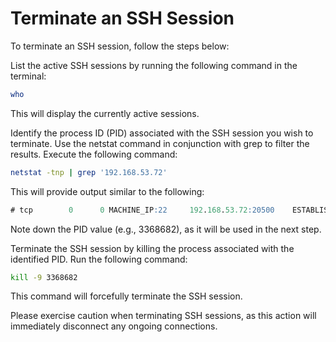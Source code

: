 # Terminate an SSH Session
To terminate an SSH session, follow the steps below:

List the active SSH sessions by running the following command in the terminal:
```bash copy
who
```
This will display the currently active sessions.

Identify the process ID (PID) associated with the SSH session you wish to terminate. Use the netstat command in conjunction with grep to filter the results. Execute the following command:
```bash copy
netstat -tnp | grep '192.168.53.72'
```
This will provide output similar to the following:

```sql
# tcp        0      0 MACHINE_IP:22     192.168.53.72:20500    ESTABLISHED 3368682/sshd: root
```
Note down the PID value (e.g., 3368682), as it will be used in the next step.

Terminate the SSH session by killing the process associated with the identified PID. Run the following command:
```bash copy
kill -9 3368682
```
This command will forcefully terminate the SSH session.

Please exercise caution when terminating SSH sessions, as this action will immediately disconnect any ongoing connections.